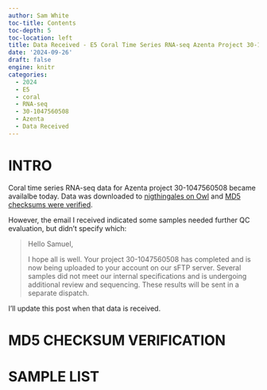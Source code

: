 ```yaml
---
author: Sam White
toc-title: Contents
toc-depth: 5
toc-location: left
title: Data Received - E5 Coral Time Series RNA-seq Azenta Project 30-1047560508
date: '2024-09-26'
draft: false
engine: knitr
categories: 
  - 2024
  - E5
  - coral
  - RNA-seq
  - 30-1047560508
  - Azenta
  - Data Received
---
```

# INTRO

Coral time series RNA-seq data for Azenta project 30-1047560508 became availalbe today. Data was downloaded to [nigthingales on Owl]() and [MD5 checksums were verified](#md5-checksum-verification).

However, the email I received indicated some samples needed further QC evaluation, but didn't specify which:

> Hello Samuel,
>
> I hope all is well. Your project 30-1047560508 has completed and is now being uploaded to your account on our sFTP server. Several samples did not meet our internal specifications and is undergoing additional review and sequencing. These results will be sent in a separate dispatch.

I'll update this post when that data is received.

# MD5 CHECKSUM VERIFICATION

# SAMPLE LIST

